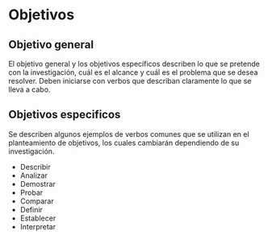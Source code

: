 # Objetivos

## Objetivo general

El objetivo general y los objetivos específicos describen lo que se pretende con la investigación, cuál es el alcance y cuál es el problema que se desea resolver. Deben iniciarse con verbos que describan claramente lo que se lleva a cabo.

## Objetivos especificos

Se describen algunos ejemplos de verbos comunes que se utilizan en el planteamiento de objetivos, los cuales cambiarán dependiendo de su investigación.

-   Describir
-   Analizar
-   Demostrar
-   Probar
-   Comparar
-   Definir
-   Establecer
-   Interpretar
